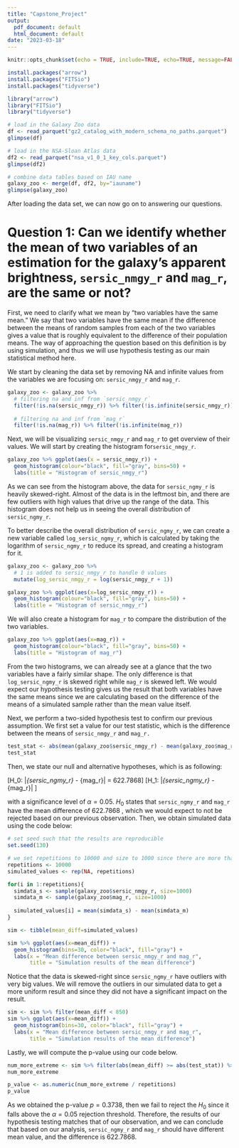 ---
title: "Capstone_Project"
output:
  pdf_document: default
  html_document: default
date: "2023-03-18"
---

```{r setup, include=FALSE}
knitr::opts_chunk$set(echo = TRUE, include=TRUE, echo=TRUE, message=FALSE, warning=FALSE)
```

```{r}
install.packages("arrow")
install.packages("FITSio")
install.packages("tidyverse")
```
```{r}
library("arrow")
library("FITSio")
library("tidyverse")
```


```{r}
# load in the Galaxy Zoo data
df <- read_parquet("gz2_catalog_with_modern_schema_no_paths.parquet")
glimpse(df)
```
```{r}
# load in the NSA-Sloan Atlas data
df2 <- read_parquet("nsa_v1_0_1_key_cols.parquet")
glimpse(df2)
```
```{r}
# combine data tables based on IAU name
galaxy_zoo <- merge(df, df2, by="iauname")
glimpse(galaxy_zoo)
```
After loading the data set, we can now go on to answering our questions.

# Question 1: Can we identify whether the mean of two variables of an estimation for the galaxy's apparent brightness, `sersic_nmgy_r` and `mag_r`, are the same or not?

First, we need to clarify what we mean by "two variables have the same mean." We say that two variables have the same mean if the difference between the means of random samples from each of the two variables gives a value that is roughly equivalent to the difference of their population means. The way of approaching the question based on this definition is by using simulation, and thus we will use hypothesis testing as our main statistical method here.

We start by cleaning the data set by removing NA and infinite values from the variables we are focusing on: `sersic_nmgy_r` and `mag_r`.

```{r}
galaxy_zoo <- galaxy_zoo %>%
  # filtering na and inf from `sersic_nmgy_r`
  filter(!is.na(sersic_nmgy_r)) %>% filter(!is.infinite(sersic_nmgy_r)) %>% 
  
  # filtering na and inf from `mag_r`
  filter(!is.na(mag_r)) %>% filter(!is.infinite(mag_r))
```

Next, we will be visualizing `sersic_nmgy_r` and `mag_r` to get overview of their values. We will start by creating the histogram for`sersic_nmgy_r`.

```{r}
galaxy_zoo %>% ggplot(aes(x = sersic_nmgy_r)) + 
  geom_histogram(colour="black", fill="gray", bins=50) +
  labs(title = "Histogram of sersic_nmgy_r")
```
As we can see from the histogram above, the data for `sersic_ngmy_r` is heavily skewed-right. Almost of the data is in the leftmost bin, and there are few outliers with high values that drive up the range of the data. This histogram does not help us in seeing the overall distribution of `sersic_ngmy_r`.

To better describe the overall distribution of `sersic_ngmy_r`, we can create a new variable called `log_sersic_ngmy_r`, which is calculated by taking the logarithm of `sersic_ngmy_r` to reduce its spread, and creating a histogram for it.

```{r}
galaxy_zoo <- galaxy_zoo %>% 
  # 1 is added to sersic_nmgy_r to handle 0 values
  mutate(log_sersic_nmgy_r = log(sersic_nmgy_r + 1))

galaxy_zoo %>% ggplot(aes(x=log_sersic_nmgy_r)) + 
  geom_histogram(colour="black", fill="gray", bins=50) +
  labs(title = "Histogram of sersic_nmgy_r")
```
We will also create a histogram for `mag_r` to compare the distribution of the two variables.

```{r}
galaxy_zoo %>% ggplot(aes(x=mag_r)) + 
  geom_histogram(colour="black", fill="gray", bins=50) +
  labs(title = "Histogram of mag_r")
```

From the two histograms, we can already see at a glance that the two variables have a fairly similar shape. The only difference is that `log_sersic_ngmy_r` is skewed right while `mag_r` is skewed left. We would expect our hypothesis testing gives us the result that both variables have the same means since we are calculating based on the difference of the means of a simulated sample rather than the mean value itself.

Next, we perform a two-sided hypothesis test to confirm our previous assumption. We first set a value for our test statistic, which is the difference between the means of `sersic_nmgy_r` and `mag_r.`

```{r}
test_stat <- abs(mean(galaxy_zoo$sersic_nmgy_r) - mean(galaxy_zoo$mag_r))
test_stat
```
Then, we state our null and alternative hypotheses, which is as following:

\[H_0: |\hat{\mu}_{sersic\_ngmy\_r} - \hat{\mu}_{mag_r}| = 622.7868\]
\[H_1: |\hat{\mu}_{sersic\_ngmy\_r} - \hat{\mu}_{mag_r}| \neq 622.7868\]

with a significance level of $\alpha = 0.05$. $H_0$ states that `sersic_ngmy_r` and `mag_r` have the mean difference of 622.7868 , which we would expect to not be rejected based on our previous observation. Then, we obtain simulated data using the code below:

```{r}
# set seed such that the results are reproducible
set.seed(130)

# we set repetitions to 10000 and size to 1000 since there are more than 190000 observations
repetitions <- 10000
simulated_values <- rep(NA, repetitions)

for(i in 1:repetitions){
  simdata_s <- sample(galaxy_zoo$sersic_nmgy_r, size=1000)
  simdata_m <- sample(galaxy_zoo$mag_r, size=1000)
  
  simulated_values[i] = mean(simdata_s) - mean(simdata_m)
}

sim <- tibble(mean_diff=simulated_values)

sim %>% ggplot(aes(x=mean_diff)) +
  geom_histogram(bins=30, color="black", fill="gray") +
  labs(x = "Mean difference between sersic_nmgy_r and mag_r",
       title = "Simulation results of the mean difference")
```
Notice that the data is skewed-right since `sersic_ngmy_r` have outliers with very big values. We will remove the outliers in our simulated data to get a more uniform result and since they did not have a significant impact on the result.

```{r}
sim <- sim %>% filter(mean_diff < 850)
sim %>% ggplot(aes(x=mean_diff)) +
  geom_histogram(bins=30, color="black", fill="gray") +
  labs(x = "Mean difference between sersic_nmgy_r and mag_r",
       title = "Simulation results of the mean difference")
```

Lastly, we will compute the p-value using our code below.

```{r}
num_more_extreme <- sim %>% filter(abs(mean_diff) >= abs(test_stat)) %>% summarize(n())
num_more_extreme
```


```{r}
p_value <- as.numeric(num_more_extreme / repetitions)
p_value
```
As we obtained the p-value $p = 0.3738$, then we fail to reject the $H_0$ since it falls above the $\alpha = 0.05$ rejection threshold. Therefore, the results of our hypothesis testing matches that of our observation, and we can conclude that based on our analysis, `sersic_ngmy_r` and `mag_r` should have different mean value, and the difference is 622.7868.